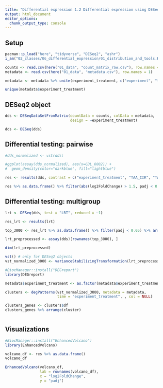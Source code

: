 ```yaml
---
title: "Differential expression 1.2 Differential expression using DESeq2"
output: html_document
editor_options: 
  chunk_output_type: console
---
```


## Setup

```r
pacman::p_load("here", "tidyverse", "DESeq2", "ashr")
i_am("02_classes/06_differential_expression/01_distribution_and_tools.Rmd")
```

```r
counts <- read.csv(here("01_data", "count_matrix_raw.csv"), row.names = 1)
metadata <- read.csv(here("01_data", "metadata.csv"), row.names = 1)
```

```r
metadata <- metadata %>% unite(experiment_treatment, c("experiment", "treatment"))

unique(metadata$experiment_treatment)

```

## DESeq2 object

```r
dds <- DESeqDataSetFromMatrix(countData = counts, colData = metadata,
                              design = ~experiment_treatment)

dds <- DESeq(dds)
```

## Differential testing: pairwise

```r
#dds_normalized <- vst(dds)

#ggplot(assay(dds_normalized), aes(x=CDL_0002)) +
#  geom_density(color="darkblue", fill="lightblue")
```

```r
res <- results(dds, contrast = c("experiment_treatment", "TAA_CIR", "TAA_HC"))

res %>% as.data.frame() %>% filter(abs(log2FoldChange) > 1.5, padj < 0.05) %>% arrange(desc(log2FoldChange))
```

## Differential testing: multigroup

```r
lrt <- DESeq(dds, test = "LRT", reduced = ~1)
```

```r
res_lrt <- results(lrt)
```

```r
top_3000 <- res_lrt %>% as.data.frame() %>% filter(padj < 0.05) %>% arrange(padj) %>% head(3000)
```

```r
lrt_preprocessed <- assay(dds)[rownames(top_3000), ]
```

```r
dim(lrt_preprocessed)

vst() # only for DESeq2 objects
vst_normalized_3000 <- varianceStabilizingTransformation(lrt_preprocessed)
```


```r
#BiocManager::install("DEGreport")
library(DEGreport)

metadata$experiment_treatment <- as.factor(metadata$experiment_treatment)

clusters <- degPatterns(vst_normalized_3000, metadata = metadata, 
                        time = "experiment_treatment", , col = NULL)
```

```r
clusters_genes <- clusters$df
clusters_genes %>% arrange(cluster)
```

```r

```


## Visualizations

```r
#BiocManager::install("EnhancedVolcano")
library(EnhancedVolcano)
```
```r

volcano_df <- res %>% as.data.frame()
volcano_df

EnhancedVolcano(volcano_df,
                lab = rownames(volcano_df),
                x = "log2FoldChange",
                y = "padj")
```

